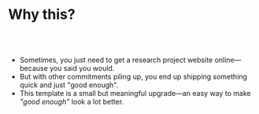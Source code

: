 # <WP number={1}> Why this?</WP>

<br></br>

- Sometimes, you just need to get a research project website online—because you said you would.
- But with other commitments piling up, you end up shipping something quick and just "good enough".
- This template is a small but meaningful upgrade—an easy way to make *"good enough"* look a lot better.